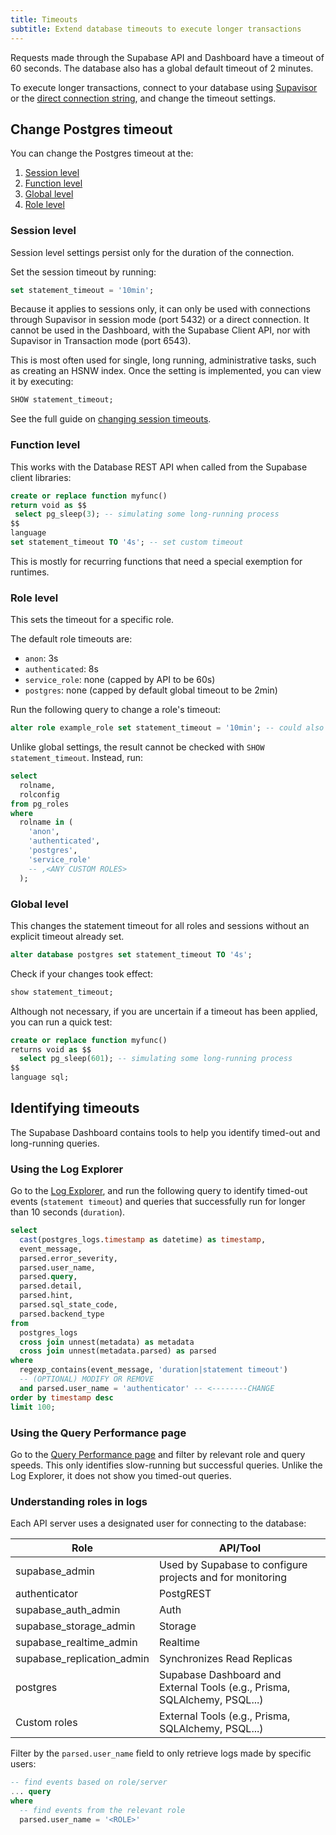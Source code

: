 ```yaml
---
title: Timeouts
subtitle: Extend database timeouts to execute longer transactions
---
```


Requests made through the Supabase API and Dashboard have a timeout of 60 seconds. The database also has a global default timeout of 2 minutes.

To execute longer transactions, connect to your database using [Supavisor](/docs/guides/database/connecting-to-postgres#connection-pooler) or the [direct connection string](/docs/guides/database/connecting-to-postgres#direct-connections), and change the timeout settings.

## Change Postgres timeout

You can change the Postgres timeout at the:

1.  [Session level](#session-level)
1.  [Function level](#function-level)
1.  [Global level](#global-level)
1.  [Role level](#role-level)

### Session level

Session level settings persist only for the duration of the connection.

Set the session timeout by running:

```sql
set statement_timeout = '10min';
```

Because it applies to sessions only, it can only be used with connections through Supavisor in session mode (port 5432) or a direct connection. It cannot be used in the Dashboard, with the Supabase Client API, nor with Supavisor in Transaction mode (port 6543).

This is most often used for single, long running, administrative tasks, such as creating an HSNW index. Once the setting is implemented, you can view it by executing:

```sql
SHOW statement_timeout;
```

See the full guide on [changing session timeouts](https://github.com/orgs/supabase/discussions/21133).

### Function level

This works with the Database REST API when called from the Supabase client libraries:

```sql
create or replace function myfunc()
return void as $$
 select pg_sleep(3); -- simulating some long-running process
$$
language
set statement_timeout TO '4s'; -- set custom timeout
```

This is mostly for recurring functions that need a special exemption for runtimes.


### Role level

This sets the timeout for a specific role.

The default role timeouts are:

- `anon`: 3s
- `authenticated`: 8s
- `service_role`: none (capped by API to be 60s)
- `postgres`: none (capped by default global timeout to be 2min)

Run the following query to change a role's timeout:

```sql
alter role example_role set statement_timeout = '10min'; -- could also use seconds '10s'
```

Unlike global settings, the result cannot be checked with `SHOW statement_timeout`. Instead, run:

```sql
select
  rolname,
  rolconfig
from pg_roles
where
  rolname in (
    'anon',
    'authenticated',
    'postgres',
    'service_role'
    -- ,<ANY CUSTOM ROLES>
  );
```

### Global level

This changes the statement timeout for all roles and sessions without an explicit timeout already set.

```sql
alter database postgres set statement_timeout TO '4s';
```

Check if your changes took effect:

```sql
show statement_timeout;
```

Although not necessary, if you are uncertain if a timeout has been applied, you can run a quick test:

```sql
create or replace function myfunc()
returns void as $$
  select pg_sleep(601); -- simulating some long-running process
$$
language sql;
```

## Identifying timeouts

The Supabase Dashboard contains tools to help you identify timed-out and long-running queries.

### Using the Log Explorer

Go to the [Log Explorer](/dashboard/project/_/logs/explorer), and run the following query to identify timed-out events (`statement timeout`) and queries that successfully run for longer than 10 seconds (`duration`).

```sql
select
  cast(postgres_logs.timestamp as datetime) as timestamp,
  event_message,
  parsed.error_severity,
  parsed.user_name,
  parsed.query,
  parsed.detail,
  parsed.hint,
  parsed.sql_state_code,
  parsed.backend_type
from
  postgres_logs
  cross join unnest(metadata) as metadata
  cross join unnest(metadata.parsed) as parsed
where
  regexp_contains(event_message, 'duration|statement timeout')
  -- (OPTIONAL) MODIFY OR REMOVE
  and parsed.user_name = 'authenticator' -- <--------CHANGE
order by timestamp desc
limit 100;
```

### Using the Query Performance page

Go to the [Query Performance page](/dashboard/project/_/database/query-performance?preset=slowest_execution) and filter by relevant role and query speeds. This only identifies slow-running but successful queries. Unlike the Log Explorer, it does not show you timed-out queries.

### Understanding roles in logs

Each API server uses a designated user for connecting to the database:

| Role                       | API/Tool                                                                  |
| -------------------------- | ------------------------------------------------------------------------- |
| supabase_admin             | Used by Supabase to configure projects and for monitoring                 |
| authenticator              | PostgREST                                                                 |
| supabase_auth_admin        | Auth                                                                      |
| supabase_storage_admin     | Storage                                                                   |
| supabase_realtime_admin    | Realtime                                                                  |
| supabase_replication_admin | Synchronizes Read Replicas                                                |
| postgres                   | Supabase Dashboard and External Tools (e.g., Prisma, SQLAlchemy, PSQL...) |
| Custom roles               | External Tools (e.g., Prisma, SQLAlchemy, PSQL...)                        |

Filter by the `parsed.user_name` field to only retrieve logs made by specific users:

```sql
-- find events based on role/server
... query
where
  -- find events from the relevant role
  parsed.user_name = '<ROLE>'
```
